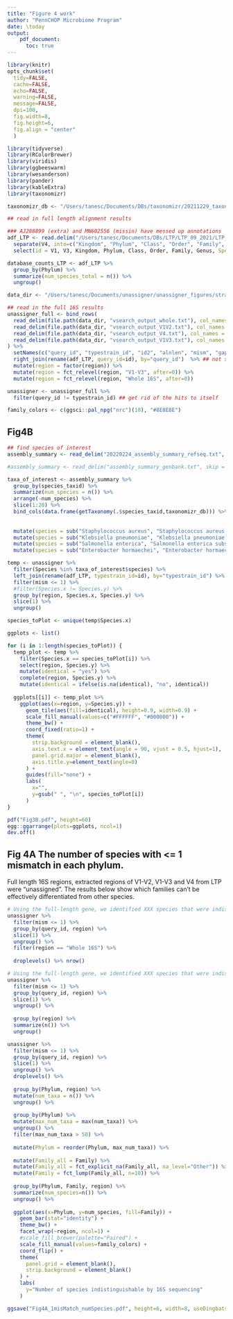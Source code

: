 ```yaml
---
title: "Figure 4 work"
author: "PennCHOP Microbiome Program"
date: \today
output: 
    pdf_document:
      toc: true
---
```


```r
library(knitr)
opts_chunk$set(
  tidy=FALSE,
  cache=FALSE,
  echo=FALSE,
  warning=FALSE,
  message=FALSE,
  dpi=100,
  fig.width=8,
  fig.height=6,
  fig.align = "center"
  )
```

```r
library(tidyverse)
library(RColorBrewer)
library(viridis)
library(ggbeeswarm)
library(wesanderson)
library(pander)
library(kableExtra)
library(taxonomizr)
```


```r
taxonomizr_db <- "/Users/tanesc/Documents/DBs/taxonomizr/20211229_taxonomizr/accessionTaxa.sql"
```

```r
## read in full length alignment results

### AJ288899 (extra) and MN602556 (missin) have messed up annotations
adf_LTP <- read.delim("/Users/tanesc/Documents/DBs/LTP/LTP_09_2021/LTP_09_2021.csv", header=F, stringsAsFactors = F) %>%
  separate(V4, into=c("Kingdom", "Phylum", "Class", "Order", "Family", "Genus"), sep=";") %>%
  select(id = V1, V3, Kingdom, Phylum, Class, Order, Family, Genus, Species=V2) 

database_counts_LTP <- adf_LTP %>%
  group_by(Phylum) %>%
  summarize(num_species_total = n()) %>%
  ungroup()

```


```r
data_dir <- "/Users/tanesc/Documents/unassigner/unassigner_figures/strain_comparison_data"
```

```r
## read in the full 16S results
unassigner_full <- bind_rows(
  read_delim(file.path(data_dir, "vsearch_output_whole.txt"), col_names = F, show_col_types = F) %>% mutate(region="Whole 16S"),
  read_delim(file.path(data_dir, "vsearch_output_V1V2.txt"), col_names = F, show_col_types = F) %>% mutate(region="V1-V2"),
  read_delim(file.path(data_dir, "vsearch_output_V4.txt"), col_names = F, show_col_types = F) %>% mutate(region="V4"),
  read_delim(file.path(data_dir, "vsearch_output_V1V3.txt"), col_names = F, show_col_types = F) %>% mutate(region="V1-V3")
) %>%
  setNames(c("query_id", "typestrain_id", "id2", "alnlen", "mism", "gaps", "qilo", "qihi", "tilo", "tihi", "qs", "ts", "region")) %>%
  right_join(rename(adf_LTP, query_id=id), by="query_id")  %>% ## not sure why there are a few reads that didn't have taxonomy info
  mutate(region = factor(region)) %>%
  mutate(region = fct_relevel(region, "V1-V3", after=0)) %>%
  mutate(region = fct_relevel(region, "Whole 16S", after=0))

unassigner <- unassigner_full %>%
  filter(query_id != typestrain_id) ## get rid of the hits to itself

family_colors <- c(ggsci::pal_npg("nrc")(10), "#8E8E8E")
```


## Fig4B

```r
## find species of interest
assembly_summary <- read_delim("20220224_assembly_summary_refseq.txt", skip = 1, na = c("NA", "na", ""), show_col_types = FALSE)

#assembly_summary <- read_delim("assembly_summary_genbank.txt", skip = 1, na = c("NA", "na", ""), show_col_types = FALSE)

taxa_of_interest <- assembly_summary %>%
  group_by(species_taxid) %>%
  summarize(num_species = n()) %>%
  arrange(-num_species) %>%
  slice(1:20) %>%
  bind_cols(data.frame(getTaxonomy(.$species_taxid,taxonomizr_db))) %>%
  
  
  mutate(species = sub("Staphylococcus aureus", "Staphylococcus aureus subsp. aureus", species)) %>%
  mutate(species = sub("Klebsiella pneumoniae", "Klebsiella pneumoniae subsp. pneumoniae", species)) %>%
  mutate(species = sub("Salmonella enterica", "Salmonella enterica subsp. enterica", species)) %>%
  mutate(species = sub("Enterobacter hormaechei", "Enterobacter hormaechei subsp. hormaechei", species))


```


```r
temp <- unassigner %>%
  filter(Species %in% taxa_of_interest$species) %>%
  left_join(rename(adf_LTP, typestrain_id=id), by="typestrain_id") %>%
  filter(mism <= 1) %>%
  #filter(Species.x != Species.y) %>%
  group_by(region, Species.x, Species.y) %>% 
  slice(1) %>%
  ungroup()
```

```r

species_toPlot <- unique(temp$Species.x)

ggplots <- list()

for (i in 1:length(species_toPlot)) {
  temp_plot <- temp %>% 
    filter(Species.x == species_toPlot[i]) %>%
    select(region, Species.y) %>%
    mutate(identical = "yes") %>%
    complete(region, Species.y) %>%
    mutate(identical = ifelse(is.na(identical), "no", identical))
  
  ggplots[[i]] <- temp_plot %>%
    ggplot(aes(x=region, y=Species.y)) +
      geom_tile(aes(fill=identical), height=0.9, width=0.9) +
      scale_fill_manual(values=c("#FFFFFF", "#000000")) +
      theme_bw() +
      coord_fixed(ratio=1) +
      theme(
        strip.background = element_blank(),
        axis.text.x = element_text(angle = 90, vjust = 0.5, hjust=1),
        panel.grid.major = element_blank(),
        axis.title.y=element_text(angle=0)
      ) +
      guides(fill="none") +
      labs(
        x="",
        y=gsub(" ", "\n", species_toPlot[i])
      )
}

pdf("Fig3B.pdf", height=60)
egg::ggarrange(plots=ggplots, ncol=1)
dev.off()


```


## Fig 4A The number of species with <= 1 mismatch in each phylum.

Full length 16S regions, extracted regions of V1-V2, V1-V3 and V4 from LTP were "unassigned". The results below show which families can't be effectively differentiated from other species.


```r
# Using the full-length gene, we identified XXX species that were indistinguishable from at least one other species
unassigner %>%
  filter(mism <= 1) %>%
  group_by(query_id, region) %>%
  slice(1) %>%
  ungroup() %>%
  filter(region == "Whole 16S") %>%
  
  droplevels() %>% nrow()
```

```r
# Using the full-length gene, we identified XXX species that were indistinguishable from at least one other species
unassigner %>%
  filter(mism <= 1) %>%
  group_by(query_id, region) %>%
  slice(1) %>%
  ungroup() %>%
  
  group_by(region) %>%
  summarize(n()) %>%
  ungroup()
```


```r
unassigner %>%
  filter(mism <= 1) %>%
  group_by(query_id, region) %>%
  slice(1) %>%
  ungroup() %>%
  droplevels() %>%
  
  group_by(Phylum, region) %>%
  mutate(num_taxa = n()) %>%
  ungroup() %>%
  
  group_by(Phylum) %>%
  mutate(max_num_taxa = max(num_taxa)) %>%
  ungroup() %>%
  filter(max_num_taxa > 50) %>%
  
  mutate(Phylum = reorder(Phylum, max_num_taxa)) %>%
  
  mutate(Family_all = Family) %>%
  mutate(Family_all = fct_explicit_na(Family_all, na_level="Other")) %>%
  mutate(Family = fct_lump(Family_all, n=10)) %>%
  
  group_by(Phylum, Family, region) %>%
  summarize(num_species=n()) %>%
  ungroup() %>%
  
  ggplot(aes(x=Phylum, y=num_species, fill=Family)) +
    geom_bar(stat="identity") +
    theme_bw() +
    facet_wrap(~region, ncol=1) +
    #scale_fill_brewer(palette="Paired") +
    scale_fill_manual(values=family_colors) +
    coord_flip() +
    theme(
      panel.grid = element_blank(),
      strip.background = element_blank()
    ) +
    labs(
      y="Number of species indistinguishable by 16S sequencing"
    )

ggsave("Fig4A_1misMatch_numSpecies.pdf", height=6, width=8, useDingbats=F)
```

